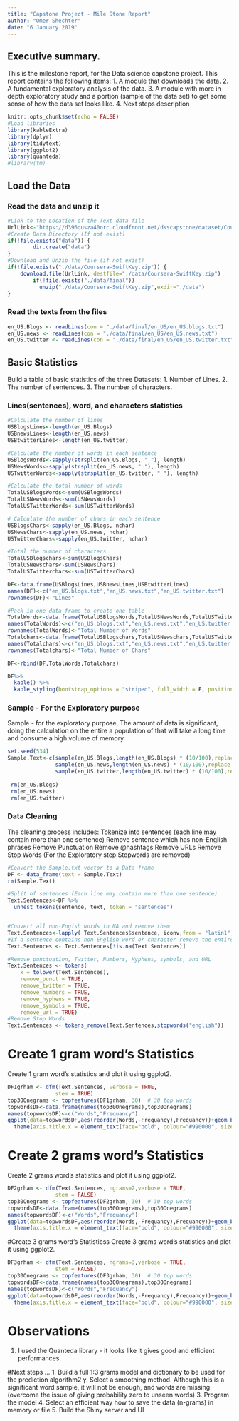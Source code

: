 ```yaml
---
title: "Capstone Project - Mile Stone Report"
author: "Omer Shechter"
date: "6 January 2019"
---
```


## Executive summary.  
This is the milestone report, for the Data science capstone project.
This report contains the following items:
1. A module that downloads the data.
2. A  fundamental exploratory analysis of the data. 
3. A module with more in-depth exploratory study and a portion (sample of the data set) to get some sense of how the data set looks like. 
4. Next steps description


```r
knitr::opts_chunk$set(echo = FALSE)
#Load libraries 
library(kableExtra)
library(dplyr)
library(tidytext)
library(ggplot2)
library(quanteda)
#library(tm)
```
## Load the Data 

### Read the data and unzip it
```r
#Link to the Location of the Text data file 
UrlLink<-"https://d396qusza40orc.cloudfront.net/dsscapstone/dataset/Coursera-SwiftKey.zip"
#Create Data Directory (If not exist)
if(!file.exists("data")) {  
        dir.create("data")  
} 
#Download and Unzip the file (if not exist)
if(!file.exists("./data/Coursera-SwiftKey.zip")) { 
    download.file(UrlLink, destfile="./data/Coursera-SwiftKey.zip")  
        if(!file.exists("./data/final"))
          unzip("./data/Coursera-SwiftKey.zip",exdir="./data") 
}
```
### Read the texts from the files 
```r
en_US.Blogs <- readLines(con = "./data/final/en_US/en_US.blogs.txt")
en_US.news <- readLines(con = "./data/final/en_US/en_US.news.txt")
en_US.twitter <- readLines(con = "./data/final/en_US/en_US.twitter.txt")
```
## Basic Statistics
Build a table of basic statistics of the three Datasets: 
1. Number of Lines. 
2. The number of sentences. 
3. The number of characters. 

### Lines(sentences), word, and characters statistics
```r
#Calculate the number of lines 
USBlogsLines<-length(en_US.Blogs)
USBnewsLines<-length(en_US.news)
USBtwitterLines<-length(en_US.twitter)

#Calculate the number of words in each sentence
USBlogsWords<-sapply(strsplit(en_US.Blogs, " "), length)
USNewsWords<-sapply(strsplit(en_US.news, " "), length)
USTwitterWords<-sapply(strsplit(en_US.twitter, " "), length)

#Calculate the total number of words
TotalUSBlogsWords<-sum(USBlogsWords)
TotalUSNewsWords<-sum(USNewsWords)
TotalUSTwitterWords<-sum(USTwitterWords)

# Calculate the number of chars in each sentence 
USBlogsChars<-sapply(en_US.Blogs, nchar)
USNewsChars<-sapply(en_US.news, nchar)
USTwitterChars<-sapply(en_US.twitter, nchar)

#Total the number of characters
TotalUSBlogschars<-sum(USBlogsChars)
TotalUSNewschars<-sum(USNewsChars)
TotalUSTwitterchars<-sum(USTwitterChars)

DF<-data.frame(USBlogsLines,USBnewsLines,USBtwitterLines)
names(DF)<-c("en_US.blogs.txt","en_US.news.txt","en_US.twitter.txt")
rownames(DF)<-"Lines"

#Pack in one data frame to create one table
TotalWords<-data.frame(TotalUSBlogsWords,TotalUSNewsWords,TotalUSTwitterWords)
names(TotalWords)<-c("en_US.blogs.txt","en_US.news.txt","en_US.twitter.txt")
rownames(TotalWords)<-"Total Number of Words"
Totalchars<-data.frame(TotalUSBlogschars,TotalUSNewschars,TotalUSTwitterchars)
names(Totalchars)<-c("en_US.blogs.txt","en_US.news.txt","en_US.twitter.txt")
rownames(Totalchars)<-"Total Number of Chars"

DF<-rbind(DF,TotalWords,Totalchars)

DF%>%
  kable() %>%
  kable_styling(bootstrap_options = "striped", full_width = F, position = "left")
```

### Sample - For the Exploratory purpose 
Sample - for the exploratory purpose, 
The amount  of data is significant, 
doing the calculation on the entire 
a population of that will take a long time 
and consume a high volume of memory 
```r
set.seed(534)
Sample.Text<-c(sample(en_US.Blogs,length(en_US.Blogs) * (10/100),replace = FALSE),
               sample(en_US.news,length(en_US.news) * (10/100),replace = FALSE),
               sample(en_US.twitter,length(en_US.twitter) * (10/100),replace = FALSE))
               
 rm(en_US.Blogs)
 rm(en_US.news)
 rm(en_US.twitter) 
```

### Data Cleaning
The cleaning process includes:
Tokenize into sentences (each line may contain more than one sentence)
Remove sentence which has 
non-English phrases 
Remove Punctuation
Remove @hashtags
Remove URLs
Remove Stop Words (For the Exploratory step Stopwords are removed)
```r
#Convert the Sample.txt vector to a Data frame 
DF <- data_frame(text = Sample.Text)
rm(Sample.Text)

#Split of sentences (Each line may contain more than one sentence)
Text.Sentences<-DF %>%
  unnest_tokens(sentence, text, token = "sentences")


#Convert all non-Engish words to NA and remove them
Text.Sentences<-lapply( Text.Sentences$sentence, iconv,from = "latin1", to = "ASCII")
#If a sentence contains non-English word or character remove the entire sentence 
Text.Sentences <- Text.Sentences[!is.na(Text.Sentences)]

#Remove punctuation, Twitter, Numbers, Hyphens, symbols, and URL  
Text.Sentences <- tokens(
    x = tolower(Text.Sentences),
    remove_punct = TRUE,
    remove_twitter = TRUE,
    remove_numbers = TRUE,
    remove_hyphens = TRUE,
    remove_symbols = TRUE,
    remove_url = TRUE)
#Remove Stop Words 
Text.Sentences <- tokens_remove(Text.Sentences,stopwords("english"))

```

# Create 1 gram word's Statistics
Create 1 gram word's statistics and plot it using ggplot2. 
```r
DF1grham <- dfm(Text.Sentences, verbose = TRUE, 
               stem = TRUE)
top30Onegrams <- topfeatures(DF1grham, 30)  # 30 top words
topwordsDF<-data.frame(names(top30Onegrams),top30Onegrams)
names(topwordsDF)<-c("Words","Frequancy")
ggplot(data=topwordsDF,aes(reorder(Words,-Frequancy),Frequancy))+geom_bar(stat = "identity",color = "black", fill = I("red"))+
  theme(axis.title.x = element_text(face="bold", colour="#990000", size=20),axis.title.y = element_text(face="bold", colour="#990000", size=20), axis.text.x  = element_text(angle=45, vjust=0.5, size=12))+xlab("Word") 

```

# Create 2 grams word's Statistics
Create 2 grams word's statistics and plot it using ggplot2. 
```r
DF2grham <- dfm(Text.Sentences, ngrams=2,verbose = TRUE, 
               stem = FALSE)
top30Onegrams <- topfeatures(DF2grham, 30)  # 30 top words
topwordsDF<-data.frame(names(top30Onegrams),top30Onegrams)
names(topwordsDF)<-c("Words","Frequancy")
ggplot(data=topwordsDF,aes(reorder(Words,-Frequancy),Frequancy))+geom_bar(stat = "identity", color = "black",fill = I("green"))+
  theme(axis.title.x = element_text(face="bold", colour="#990000", size=20),axis.title.y = element_text(face="bold", colour="#990000", size=20), axis.text.x  = element_text(angle=45, vjust=0.5, size=12))+xlab("Words pair") 

```

#Create 3 grams word's Statisticss
Create 3 grams word's statistics and plot it using ggplot2. 
```r
DF3grham <- dfm(Text.Sentences, ngrams=3,verbose = TRUE,
               stem = FALSE)
top30Onegrams <- topfeatures(DF3grham, 30)  # 30 top words
topwordsDF<-data.frame(names(top30Onegrams),top30Onegrams)
names(topwordsDF)<-c("Words","Frequancy")
ggplot(data=topwordsDF,aes(reorder(Words,-Frequancy),Frequancy))+geom_bar(stat = "identity", color = "black",fill = I("blue"))+
  theme(axis.title.x = element_text(face="bold", colour="#990000", size=20),axis.title.y = element_text(face="bold", colour="#990000", size=20), axis.text.x  = element_text(angle=45, vjust=0.5, size=12))+xlab("Words pair") 

```

# Observations 
1. I used the Quanteda library - it looks like it gives good and efficient performances.


#Next steps ...
1. Build a full 1:3 grams model and dictionary to be used for the prediction algorithmץ 
2. Select a smoothing method. Although this is a significant word sample, it will not be enough, and words are missing (overcome the issue of giving probability zero to unseen words)
3. Program the model 
4. Select an efficient way how to save the data (n-grams) in memory or file
5. Build the Shiny server and UI 
